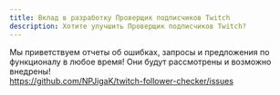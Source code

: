 ```yaml
---
title: Вклад в разработку Проверщик подписчиков Twitch
description: Хотите улучшить Проверщик подписчиков Twitch?
---
```


Мы приветствуем отчеты об ошибках, запросы и предложения по функционалу в любое время! Они будут рассмотрены и возможно внедрены!  
https://github.com/NPJigaK/twitch-follower-checker/issues
